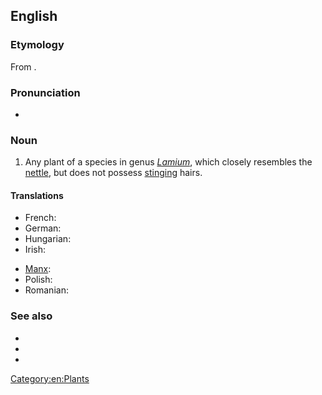 ==English==

===Etymology===
From {{compound|dead|nettle}}.

===Pronunciation===
* {{a|UK}} {{IPA|/ˈdɛdnɛt(ə)l/}}

===Noun===
{{en-noun}}

# Any plant of a species in genus ''[[Lamium]]'', which closely resembles the [[nettle]], but does not possess [[stinging]] hairs.

====Translations====
{{trans-top|plant of the genus ''Lamium''}}
* French: {{t+|fr|lamier|m}}
* German: {{t-|de|Taubnessel|f}}
* Hungarian: {{t|hu|árvacsalán}}
* Irish: {{t|ga|caochneantóg|f}}
{{trans-mid}}
* [[Manx]]: {{t|gv|ard-firryn|m}}
* Polish: {{t-|pl|jasnota|f}}
* Romanian: {{t-|ro|sugel|m}}
{{trans-bottom}}

===See also===
* {{pedia}}
* {{specieslite|Lamium}}
* {{commonslite|Lamium}}

[[Category:en:Plants]]
